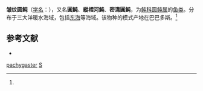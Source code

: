 {{Speciesbox
| name = 皱纹圆鲀
| status = 
| status_system = 
| image = 
| genus = Sphoeroides
| species = pachygaster
| authority = (Muller et Troschel, 1848)<ref name='id8850'>{{cite web| url =http://www.bioinfo.cn/db05/BjdwSpecies.php?action=view&id=8850| title =皱纹圆鲀| work =《中国动物物种编目数据库》| publisher =中国科学院微生物研究所| author =中国科学院动物研究所| accessdate =2009-04-16| deadurl =yes| archiveurl =https://web.archive.org/web/20160305020240/http://www.bioinfo.cn/db05/BjdwSpecies.php?action=view&id=8850| archivedate =2016年3月5日| df =}}</ref>
}}

'''皱纹圆鲀'''（[[学名|学名]]：{{lang|la|''Sphoeroides pachygaster''}}），又名'''圓魨'''、'''縱褶河魨'''、'''密溝圓魨'''，为[[鲀科|鲀科]][[圆鲀属|圆鲀属]]的[[鱼类|鱼类]]。分布于三大洋暖水海域，包括[[东海|东海]]等海域。该物种的模式产地在巴巴多斯。<ref name='id8850'/>

== 参考文献 ==
{{reflist}}
* {{TaiBNET| zh=圓魨 | id=383037 | binomial=Sphoeroides pachygaster | authority=Müller & Troschel, 1848 | var= | accessdate=2013-01-24}}
{{Wikispecies|Sphoeroides pachygaster}}
{{Taxonbar|from=Q733413}}

[[Category:圆鲀属|pachygaster]]
[[Category:1848年描述的鱼类|S]]


{{鲀形目小作品}}
